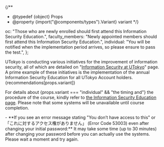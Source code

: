 
{/**
  * @typedef {object} Props
  * @property {import("@components/types").Variant} variant
  */}

  oc: "Those who are newly enrolled should first attend this Information Security Education.",
  faculty_members: "Newly appointed members should first attend this Information Security Education.",
  individual: "You will be notified when the implementation period arrives, so please ensure to pass the test.",
};

UTokyo is conducting various initiatives for the improvement of information security, all of which are detailed on "[Information Security at UTokyo](https://univtokyo.sharepoint.com/sites/Security/SitePages/en/Home.aspx)" page. A prime example of these initiatives is the implementation of the annual Information Security Education for all UTokyo Account holders. {recommendations[props.variant]}

For details about {props.variant === "individual" && "the timing and"} the procedure of the course, kindly refer to [the Information Security Education page](https://univtokyo.sharepoint.com/sites/Security/SitePages/en/Information_Security_Education.aspx). Please note that some systems will be unavailable until course completion.

<Help lang="en" support={true} >
  - **If you see an error message stating "You don’t have access to this" or 「これに対するアクセス権がありません」 (Error Code 53003) even after changing your initial password:**
  It may take some time (up to 30 minutes) after changing your password before you can actually use the systems. Please wait a moment and try again.
</Help>
